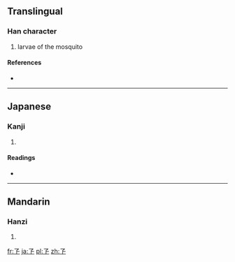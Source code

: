 ==Translingual==

===Han character===
{{Han char|rn=39|rad=子|as=00|sn=3|four=|canj=弓弓一 (NNM), X弓弓一 (XNNM)}}

# larvae of the mosquito

====References====
* {{Han ref|kx=0277.080|dkj=06932|dj=0544.020|hdz=21008.011|uh=5B52|ud=23378}}

----

==Japanese==

===Kanji===
{{ja-kanji|grade=|rs=子00}}

# {{defn|lang=ja|sort=子00}}

====Readings====
* {{ja-readings|on=[[けつ]] (ketsu), [[かち]] (kachi), [[きょう]] (kyō), [[く]] (ku), [[くつ]] (kutsu)|kun=[[ひだりのうでがない]] (hidarinoudeganai), [[みじかい]] (mijikai)}}

----

==Mandarin==

===Hanzi===
{{cmn-hanzi|pin=[[jué]] ([[jue2]])|wg=chüeh<sup>2</sup>}}

# {{defn|lang=cmn|sort=子00}}

[[fr:孒]]
[[ja:孒]]
[[pl:孒]]
[[zh:孒]]